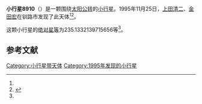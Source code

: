 {{Infobox planet
| bgcolour = #FFFFC0
| name = 8910
| symbol = 
| image = 
| caption = 
| discovery = yes
| discovery_ref = 
| discoverer = [[上田清二|上田清二]]、[[金田宏|金田宏]]
| discovery_site = [[钏路市|钏路市]] 
| discovered = 1995年11月25日
| designations = yes
| mp_name = 
| named_after = 
| alt_names = 1995 WV42/ 1988 MD / 1989 TO1 / 1998 GG5
| mp_category = [[主带小行星|主带小行星]]
| orbit_ref = <ref name="a">[http://ssd.jpl.nasa.gov/sbdb.cgi?sstr=8910 8910] {{Wayback|url=http://ssd.jpl.nasa.gov/sbdb.cgi?sstr=8910 |date=20210717064358 }}，小行星數據庫瀏覽器（JPL Small-Body Database Browser）－[[美国国家航空航天局|美国国家航空航天局]]喷气推进实验室</ref>
| epoch = 2456400.5 (2013年4月18日更新)
| aphelion = {{convert|3.867882945753608|AU|km|3|abbr=on|lk=out}}
| perihelion = {{convert|2.365142899572072|AU|km|3|abbr=on}}
| semimajor = {{convert|3.11651292266284|AU|km|3|abbr=on}}
| eccentricity = 0.241093184
| period = 2009.563921 [[日|日]]<br />5.5[[儒略年|儒略年]]
| avg_speed = 
| inclination = 14.83134688071715
| asc_node = 108.0589051275978
| mean_anomaly = 
| arg_peri = 235.1332139715656
| satellites = 
| physical_characteristics = yes
| dimensions = 
| mass = 
| density = 
| surface_grav = 
| escape_velocity = 
| sidereal_day = 
| axial_tilt = 
| pole_ecliptic_lat = 
| pole_ecliptic_lon = 
| albedo = 
| temperatures= 
| temp_name1 = 
| mean_temp_1 = 
| max_temp_1 = 
| temp_name2 = 
| max_temp_2 = 
| spectral_type = 
| abs_magnitude = 235.1332139715656
}}

'''小行星8910'''（{{lang-en|8910}}）是一颗围绕[[太阳|太阳]][[公转|公转]]的[[小行星|小行星]]。1995年11月25日，[[上田清二|上田清二]]、[[金田宏|金田宏]]在钏路市发现了此天体<ref name="a" /><ref>{{cite news|title=小行星列表|url=http://cfa-www.harvard.edu/iau/lists/NumberedMPs.txt|accessdate=2013-07-08|newspaper=哈佛大学|archive-date=2008-05-17|archive-url=https://web.archive.org/web/20080517010638/http://cfa-www.harvard.edu/iau/lists/NumberedMPs.txt|dead-url=no}}</ref>。

这颗小行星的[[绝对星等|绝对星等]]为235.1332139715656等<ref name="a" />。

==参考文献==
{{reflist}}
{{Minor Planet Number|[[小行星8909|小行星8909]]|[[小行星8911|小行星8911]]}}

{{小天体}}

[[Category:小行星带天体|Category:小行星带天体]]
[[Category:1995年发现的小行星|Category:1995年发现的小行星]]

{{asteroid-stub}}